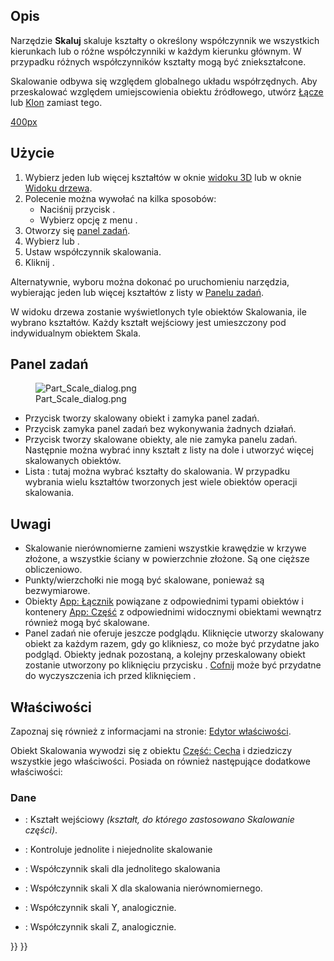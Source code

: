 <languages/>

{{Docnav/pl
|[[Part_Mirror/pl|Odbicie lustrzane]]
|[[Part_Fillet/pl|Zaokrąglenie]]
|[[Part_Workbench/pl|środowisko pracy Część]]
|IconL=Part_Mirror.svg
|IconR=Part_Fillet.svg
|IconC=Workbench_Part.svg
}}

{{GuiCommand/pl
|Name=Part Scale
|Name/pl=Część: Skaluj
|MenuLocation=Część → Skaluj ...
|Workbenches=[[Part_Workbench/pl|Część]]
|Version=1.0
|SeeAlso=[[Std_LinkMake/pl|Std: Utwórz łącze]],[[Draft_Clone/pl|Klonuj]], [[Draft_Scale/pl|Skaluj]]
}}

<span id="Description"></span>
==Opis==

Narzędzie '''Skaluj''' skaluje kształty o określony współczynnik we wszystkich kierunkach lub o różne współczynniki w każdym kierunku głównym. W przypadku różnych współczynników kształty mogą być zniekształcone.

Skalowanie odbywa się względem globalnego układu współrzędnych. Aby przeskalować względem umiejscowienia obiektu źródłowego, utwórz [[Std_LinkMake/pl|Łącze]] lub [[Draft_Clone/pl|Klon]] zamiast tego.

[[image:Part_Scale_demo.png|400px]]
{{Caption|Przykłady skalowania}}

<span id="Usage"></span>
==Użycie==

# Wybierz jeden lub więcej kształtów w oknie [[3D_view/pl|widoku 3D]] lub w oknie [[Tree_view/pl|Widoku drzewa]].
# Polecenie można wywołać na kilka sposobów:
#* Naciśnij przycisk {{Button|[[Image:Part_Scale.svg|16px]] '''Skaluj ...'''}}.
#* Wybierz opcję z menu {{MenuCommand|Część → [[Image:Part_Scale.svg|16px]] Skaluj ...}}.
# Otworzy się  [[#Panel_zadań|panel zadań]].
# Wybierz {{MenuCommand|Skalowanie ujednolicone}} lub {{MenuCommand|Skalowanie niejednolite}}.
# Ustaw współczynnik skalowania.
# Kliknij {{Button|OK}}.

Alternatywnie, wyboru można dokonać po uruchomieniu narzędzia, wybierając jeden lub więcej kształtów z listy w [[#Panel_zadań|Panelu zadań]]. 

W widoku drzewa zostanie wyświetlonych tyle obiektów Skalowania, ile wybrano kształtów. Każdy kształt wejściowy jest umieszczony pod indywidualnym obiektem Skala.

<span id="Task_panel"></span>
==Panel zadań== 

[[Image:Part_Scale_dialog.png|thumb|right]]

* Przycisk {{Button|OK}} tworzy skalowany obiekt i zamyka panel zadań.
* Przycisk {{Button|Zamknij}} zamyka panel zadań bez wykonywania żadnych działań.
* Przycisk {{Button|Zastosuj}} tworzy skalowane obiekty, ale nie zamyka panelu zadań. Następnie można wybrać inny kształt z listy na dole i utworzyć więcej skalowanych obiektów.
* Lista {{MenuCommand|Kształt}}: tutaj można wybrać kształty do skalowania. W przypadku wybrania wielu kształtów tworzonych jest wiele obiektów operacji skalowania.

<span id="Notes"></span>
==Uwagi== 

* Skalowanie nierównomierne  zamieni wszystkie krawędzie w krzywe złożone, a wszystkie ściany w powierzchnie złożone. Są one cięższe obliczeniowo.
* Punkty/wierzchołki nie mogą być skalowane, ponieważ są bezwymiarowe.
* Obiekty [[App_Link/pl|App: Łącznik]] powiązane z odpowiednimi typami obiektów i kontenery [[App_Part/pl|App: Część]] z odpowiednimi widocznymi obiektami wewnątrz również mogą być skalowane.
* Panel zadań nie oferuje jeszcze podglądu. Kliknięcie {{Button|Zastosuj}} utworzy skalowany obiekt za każdym razem, gdy go klikniesz, co może być przydatne jako podgląd. Obiekty jednak pozostaną, a kolejny przeskalowany obiekt zostanie utworzony po kliknięciu przycisku {{Button|OK}}. [[Std_Undo/pl|Cofnij]] może być przydatne do wyczyszczenia ich przed kliknięciem {{Button|OK}}.

<span id="Properties"></span>
==Właściwości==

Zapoznaj się również z informacjami na stronie: [[Property_editor/pl|Edytor właściwości]].

Obiekt Skalowania wywodzi się z obiektu [[Part_Feature/pl|Część: Cecha]] i dziedziczy wszystkie jego właściwości. Posiada on również następujące dodatkowe właściwości:

<span id="Data"></span>
===Dane===

{{TitleProperty|Skala}}

* {{PropertyData|Baza|Link}}: Kształt wejściowy ''(kształt, do którego zastosowano Skalowanie części)''.
* {{PropertyData|Jednolity|Bool}}: Kontroluje jednolite i niejednolite skalowanie
* {{PropertyData|Skala jednolita|Float}}: Współczynnik skali dla jednolitego skalowania
* {{PropertyData|SkalaX|Float}}: Współczynnik skali X dla skalowania nierównomiernego.
* {{PropertyData|SkalaY|Float}}: Współczynnik skali Y, analogicznie.
* {{PropertyData|SkalaZ|Float}}: Współczynnik skali Z, analogicznie.


{{Docnav/pl
|[[Part_Mirror/pl|Odbicie lustrzane]]
|[[Part_Fillet/pl|Zaokrąglenie]]
|[[Part_Workbench/pl|środowisko pracy Część]]
|IconL=Part_Mirror.svg
|IconR=Part_Fillet.svg
|IconC=Workbench_Part.svg
}}

{{Part_Tools_navi{{#translation:}}}}
{{Userdocnavi{{#translation:}}}}